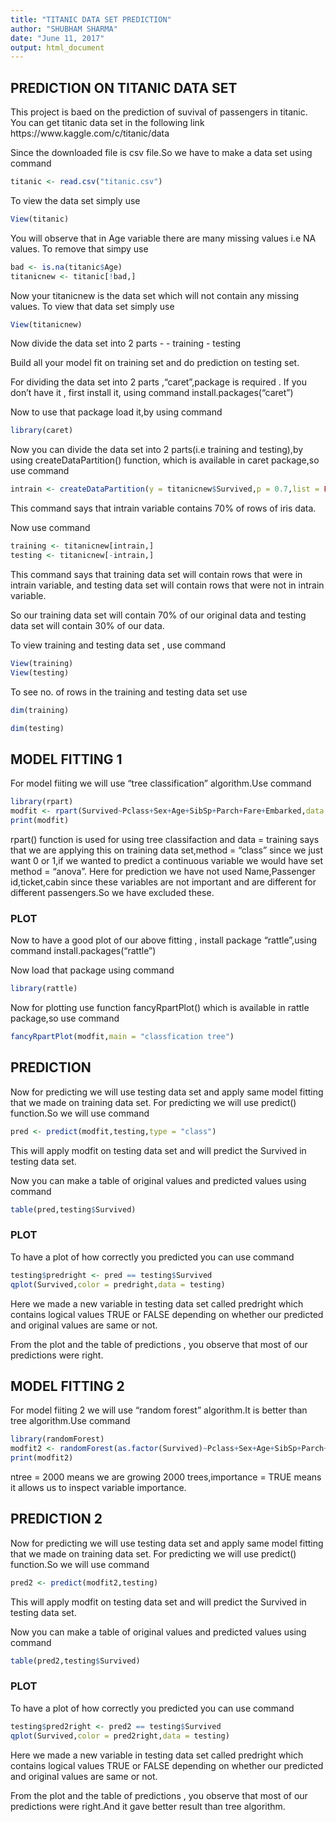 ```yaml
---
title: "TITANIC DATA SET PREDICTION"
author: "SHUBHAM SHARMA"
date: "June 11, 2017"
output: html_document
---
```




## PREDICTION ON TITANIC DATA SET

This project is baed on the prediction of suvival of passengers in titanic.
You can get titanic data set in the following link
https://www.kaggle.com/c/titanic/data

Since the downloaded file is csv file.So we have to make a data set using command
```r
titanic <- read.csv("titanic.csv")
```

To view the data set simply use 
```r
View(titanic)
```

You will observe that in Age variable there are many missing values i.e NA values.
To remove that simpy use 
```r
bad <- is.na(titanic$Age)
titanicnew <- titanic[!bad,]
```

Now your titanicnew is the data set which will not contain any missing values.
To view that data set simply use
```r
View(titanicnew)
```

Now divide the data set into 2 parts -
- training
- testing

Build all your model fit on training set and do prediction on testing set.

For dividing the data set into 2 parts ,"caret",package is required .
If you don't have it , first install it, using command
install.packages("caret")

Now to use that package load it,by using command
```r
library(caret)
```

Now you can divide the data set into 2 parts(i.e training and testing),by using createDataPartition() function, which is available in caret package,so use command
```r
intrain <- createDataPartition(y = titanicnew$Survived,p = 0.7,list = FALSE)
```

This command says that intrain variable contains 70% of rows of iris data. 

Now use command
```r
training <- titanicnew[intrain,]
testing <- titanicnew[-intrain,]
```

This command says that training data set will contain rows that were in intrain variable, and testing data set will contain rows that were not in intrain variable.

So our training data set will contain 70% of our original data and testing data set will contain 30% of our data.

To view training and testing data set , use command
```r
View(training)
View(testing)
```

To see no. of rows in the training and testing data set use
```r
dim(training)
```
```r
dim(testing)
```

## MODEL FITTING 1

For model fiiting we will use "tree classification" algorithm.Use command
```r
library(rpart)
modfit <- rpart(Survived~Pclass+Sex+Age+SibSp+Parch+Fare+Embarked,data = training,method = "class")
print(modfit)
```

rpart() function is used for using tree classifaction and data = training says that we are applying this on training data set,method = "class" since we just want 0 or 1,if we wanted to predict a continuous variable we would have set method = "anova".
Here for prediction we have not used Name,Passenger id,ticket,cabin since these variables are not important and are different for different passengers.So we have excluded these.

### PLOT
 
Now to have a good plot of our above fitting , install package "rattle",using command
install.packages("rattle")


Now load that package using command 
```r
library(rattle)
```

Now for plotting use function fancyRpartPlot() which is available in rattle package,so use command

```r
fancyRpartPlot(modfit,main = "classfication tree")
```

## PREDICTION

Now for predicting we will use testing data set and apply same model fitting that we made on training data set.
For predicting we will use predict() function.So we will use command 
```r
pred <- predict(modfit,testing,type = "class")
```
 
This will apply modfit on testing data set and will predict the Survived in testing data set.

Now you can make a table of original values and predicted values using command
```r
table(pred,testing$Survived)
```

### PLOT

To have a plot of how correctly you predicted you can use command
```r
testing$predright <- pred == testing$Survived
qplot(Survived,color = predright,data = testing)
```

Here we made a new variable in testing data set called predright which contains logical values TRUE or FALSE depending on whether our predicted and original values are same or not.

From the plot and the table of predictions , you observe that most of our predictions were right.

## MODEL FITTING 2

For model fiiting 2 we will use "random forest" algorithm.It is better than tree algorithm.Use command
```r
library(randomForest)
modfit2 <- randomForest(as.factor(Survived)~Pclass+Sex+Age+SibSp+Parch+Fare+Embarked,data = training,importance = TRUE,ntree = 2000)
print(modfit2)
```

ntree = 2000 means we are growing 2000 trees,importance = TRUE means it allows us to inspect variable importance.

## PREDICTION 2

Now for predicting we will use testing data set and apply same model fitting that we made on training data set.
For predicting we will use predict() function.So we will use command 
```r
pred2 <- predict(modfit2,testing)
```
 
This will apply modfit on testing data set and will predict the Survived in testing data set.

Now you can make a table of original values and predicted values using command
```r
table(pred2,testing$Survived)
```

### PLOT

To have a plot of how correctly you predicted you can use command
```r
testing$pred2right <- pred2 == testing$Survived
qplot(Survived,color = pred2right,data = testing)
```

Here we made a new variable in testing data set called predright which contains logical values TRUE or FALSE depending on whether our predicted and original values are same or not.

From the plot and the table of predictions , you observe that most of our predictions were right.And it gave better result than tree algorithm.
